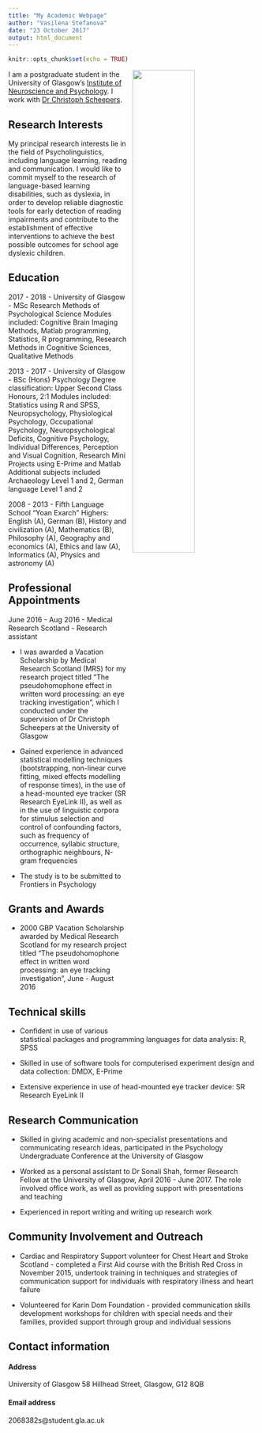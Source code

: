 ```yaml
---
title: "My Academic Webpage"
author: "Vasilena Stefanova"
date: "23 October 2017"
output: html_document
---
```


```r
knitr::opts_chunk$set(echo = TRUE)
```

<img src= 'Images/snimka.jpeg' 
    style= 'width: 50%; 
    float: right; 
    padding-left: 10px;'>

I am a postgraduate student in the University of Glasgow's
[Institute of Neuroscience and Psychology](http://www.gla.ac.uk/researchinstitutes/neurosciencepsychology/).
I work with [Dr Christoph Scheepers](https://www.researchgate.net/profile/Christoph_Scheepers).




## Research Interests

My principal research interests lie in the field of Psycholinguistics, including language learning, reading and communication. I would like to commit myself to the research of language-based learning disabilities, such as dyslexia, in order to develop reliable diagnostic tools for early detection of reading impairments and contribute to the establishment of effective interventions to achieve the best possible outcomes for school age dyslexic children.



## Education

2017 - 2018 - University of Glasgow - MSc Research Methods of Psychological Science
Modules included:  Cognitive Brain Imaging Methods, Matlab programming, Statistics, R programming, Research Methods in Cognitive Sciences, Qualitative Methods

2013 - 2017 - University of Glasgow  - BSc (Hons) Psychology
Degree classification:   Upper Second Class Honours, 2:1 
Modules included:   Statistics using R and SPSS, Neuropsychology, Physiological Psychology, Occupational Psychology, Neuropsychological Deficits, Cognitive Psychology, Individual Differences, Perception and Visual Cognition, Research Mini Projects using E-Prime and Matlab
Additional subjects included Archaeology Level 1 and 2, German language Level 1 and 2

2008 - 2013 - Fifth Language School "Yoan Exarch"
Highers: English (A), German (B), History and civilization (A), Mathematics (B), Philosophy (A), Geography and economics (A), Ethics and law (A), Informatics (A), Physics and astronomy (A)


## Professional Appointments

June 2016 - Aug 2016 - Medical Research Scotland - Research assistant

* I was awarded a Vacation Scholarship by Medical Research Scotland (MRS) for my research project titled "The pseudohomophone effect in written word processing: an eye tracking investigation", which I conducted under the supervision of Dr Christoph Scheepers at the University of Glasgow

* Gained experience in advanced statistical modelling techniques (bootstrapping, non-linear curve fitting, mixed effects modelling of response times), in the use of a head-mounted eye tracker (SR Research EyeLink II), as well as in the use of linguistic corpora for stimulus selection and control of confounding factors, such as frequency of occurrence, syllabic structure, orthographic neighbours, N-gram frequencies

* The study is to be submitted to Frontiers in Psychology


## Grants and Awards

* 2000 GBP Vacation Scholarship awarded by Medical Research Scotland for my research project titled "The pseudohomophone effect in written word processing: an eye tracking investigation", June - August 2016


## Technical skills

* Confident in use of various statistical packages and programming languages for data analysis: R, SPSS

* Skilled in use of software tools for computerised experiment design and data collection: DMDX, E-Prime

* Extensive experience in use of head-mounted eye tracker device: SR Research EyeLink II


## Research Communication

* Skilled in giving academic and non-specialist presentations and communicating research ideas, participated in the Psychology Undergraduate Conference at the University of Glasgow

* Worked as a personal assistant to Dr Sonali Shah, former Research Fellow at the University of Glasgow, April 2016 - June 2017. The role involved office work, as well as providing support with presentations and teaching

* Experienced in report writing and writing up research work


## Community Involvement and Outreach

* Cardiac and Respiratory Support volunteer for Chest Heart and Stroke Scotland - completed a First Aid course with the British Red Cross in November 2015, undertook training in techniques and strategies of communication support for individuals with respiratory illness and heart failure

* Volunteered for Karin Dom Foundation - provided communication skills development workshops for children with special needs and their families, provided support through group and individual sessions


## Contact information


#### Address
University of Glasgow 
58 Hillhead Street, 
Glasgow,
G12 8QB


#### Email address

2068382s@student.gla.ac.uk
